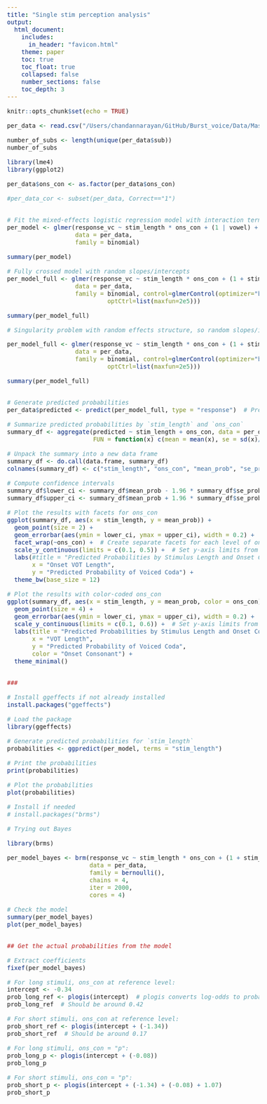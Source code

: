 ```yaml
---
title: "Single stim perception analysis"
output: 
  html_document:
    includes:
      in_header: "favicon.html"
    theme: paper
    toc: true
    toc_float: true
    collapsed: false
    number_sections: false
    toc_depth: 3
---
```


<style type="text/css">
  body{
  font-size: 12pt;
}
</style>

<style type="text/css">
.title {
  display: none;
}

#getting-started img {
  margin-right: 10px;
}

</style>

```r
knitr::opts_chunk$set(echo = TRUE)
```


```r
per_data <- read.csv("/Users/chandannarayan/GitHub/Burst_voice/Data/Master_Single_stim_long.csv", header=TRUE)

number_of_subs <- length(unique(per_data$sub))
number_of_subs

library(lme4)
library(ggplot2)

per_data$ons_con <- as.factor(per_data$ons_con)

#per_data_cor <- subset(per_data, Correct=="1")


# Fit the mixed-effects logistic regression model with interaction term
per_model <- glmer(response_vc ~ stim_length * ons_con + (1 | vowel) + (1 | sub), 
                   data = per_data, 
                   family = binomial)

summary(per_model)

# Fully crossed model with random slopes/intercepts
per_model_full <- glmer(response_vc ~ stim_length * ons_con + (1 + stim_length + ons_con | sub), 
                   data = per_data, 
                   family = binomial, control=glmerControl(optimizer="bobyqa",
                            optCtrl=list(maxfun=2e5)))

summary(per_model_full)

# Singularity problem with random effects structure, so random slopes/intercepts for just one variable

per_model_full <- glmer(response_vc ~ stim_length * ons_con + (1 + stim_length | sub), 
                   data = per_data, 
                   family = binomial, control=glmerControl(optimizer="bobyqa",
                            optCtrl=list(maxfun=2e5)))

summary(per_model_full)


# Generate predicted probabilities
per_data$predicted <- predict(per_model_full, type = "response")  # Predicted probabilities

# Summarize predicted probabilities by `stim_length` and `ons_con`
summary_df <- aggregate(predicted ~ stim_length + ons_con, data = per_data, 
                        FUN = function(x) c(mean = mean(x), se = sd(x)/sqrt(length(x))))

# Unpack the summary into a new data frame
summary_df <- do.call(data.frame, summary_df)
colnames(summary_df) <- c("stim_length", "ons_con", "mean_prob", "se_prob")

# Compute confidence intervals
summary_df$lower_ci <- summary_df$mean_prob - 1.96 * summary_df$se_prob
summary_df$upper_ci <- summary_df$mean_prob + 1.96 * summary_df$se_prob

# Plot the results with facets for ons_con
ggplot(summary_df, aes(x = stim_length, y = mean_prob)) +
  geom_point(size = 2) +
  geom_errorbar(aes(ymin = lower_ci, ymax = upper_ci), width = 0.2) +
  facet_wrap(~ons_con) +  # Create separate facets for each level of ons_con
  scale_y_continuous(limits = c(0.1, 0.5)) +  # Set y-axis limits from 0.1 to 0.5
  labs(#title = "Predicted Probabilities by Stimulus Length and Onset Consonant",
       x = "Onset VOT Length",
       y = "Predicted Probability of Voiced Coda") +
  theme_bw(base_size = 12)

# Plot the results with color-coded ons_con
ggplot(summary_df, aes(x = stim_length, y = mean_prob, color = ons_con)) +
  geom_point(size = 4) +
  geom_errorbar(aes(ymin = lower_ci, ymax = upper_ci), width = 0.2) +
  scale_y_continuous(limits = c(0.1, 0.6)) +  # Set y-axis limits from 0 to 1
  labs(title = "Predicted Probabilities by Stimulus Length and Onset Consonant",
       x = "VOT Length",
       y = "Predicted Probability of Voiced Coda",
       color = "Onset Consonant") +
  theme_minimal()


###

# Install ggeffects if not already installed
install.packages("ggeffects")

# Load the package
library(ggeffects)

# Generate predicted probabilities for `stim_length`
probabilities <- ggpredict(per_model, terms = "stim_length")

# Print the probabilities
print(probabilities)

# Plot the probabilities
plot(probabilities)


```

```r
# Install if needed
# install.packages("brms")

# Trying out Bayes

library(brms)

per_model_bayes <- brm(response_vc ~ stim_length * ons_con + (1 + stim_length | sub), 
                       data = per_data, 
                       family = bernoulli(),
                       chains = 4,
                       iter = 2000,
                       cores = 4)

# Check the model
summary(per_model_bayes)
plot(per_model_bayes)


## Get the actual probabilities from the model

# Extract coefficients
fixef(per_model_bayes)

# For long stimuli, ons_con at reference level:
intercept <- -0.34
prob_long_ref <- plogis(intercept)  # plogis converts log-odds to probability
prob_long_ref  # Should be around 0.42

# For short stimuli, ons_con at reference level:
prob_short_ref <- plogis(intercept + (-1.34))
prob_short_ref  # Should be around 0.17

# For long stimuli, ons_con = "p":
prob_long_p <- plogis(intercept + (-0.08))
prob_long_p

# For short stimuli, ons_con = "p":
prob_short_p <- plogis(intercept + (-1.34) + (-0.08) + 1.07)
prob_short_p
```